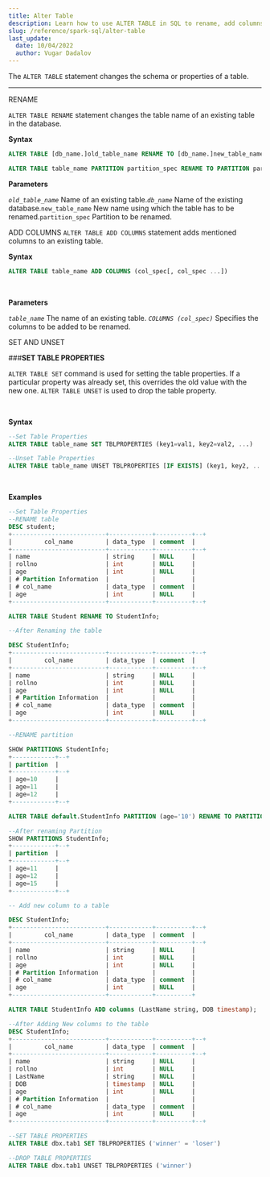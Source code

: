 ```yaml
---
title: Alter Table
description: Learn how to use ALTER TABLE in SQL to rename, add columns, and set/unset table properties. Examples provided. Master table schema changes with ease.
slug: /reference/spark-sql/alter-table
last_update:
  date: 10/04/2022
  author: Vugar Dadalov
---
```


The `ALTER TABLE` statement changes the schema or properties of a table.

---

RENAME

`ALTER TABLE RENAME` statement changes the table name of an existing table in the database.

**Syntax**

```sql
ALTER TABLE [db_name.]old_table_name RENAME TO [db_name.]new_table_name

ALTER TABLE table_name PARTITION partition_spec RENAME TO PARTITION partition_spec;
```

**Parameters**

_`old_table_name`_ Name of an existing table._`db_name`_ Name of the existing database.`new_table_name` New name using which the table has to be renamed.`partition_spec` Partition to be renamed.

ADD COLUMNS
`ALTER TABLE ADD COLUMNS` statement adds mentioned columns to an existing table.

**Syntax**

```sql
ALTER TABLE table_name ADD COLUMNS (col_spec[, col_spec ...])
```

<br />

**Parameters**

_`table_name`_ The name of an existing table. _`COLUMNS (col_spec)`_ Specifies the columns to be added to be renamed.

SET AND UNSET

###**SET TABLE PROPERTIES**

`ALTER TABLE SET` command is used for setting the table properties. If a particular property was already set, this overrides the old value with the new one.
`ALTER TABLE UNSET` is used to drop the table property.

<br />

**Syntax**

```sql
--Set Table Properties
ALTER TABLE table_name SET TBLPROPERTIES (key1=val1, key2=val2, ...)

--Unset Table Properties
ALTER TABLE table_name UNSET TBLPROPERTIES [IF EXISTS] (key1, key2, ...)
```

<br />

**Examples**

```sql
--Set Table Properties
--RENAME table
DESC student;
+--------------------------+------------+----------+--+
|         col_name         | data_type  | comment  |
+--------------------------+------------+----------+--+
| name                     | string     | NULL     |
| rollno                   | int        | NULL     |
| age                      | int        | NULL     |
| # Partition Information  |            |          |
| # col_name               | data_type  | comment  |
| age                      | int        | NULL     |
+--------------------------+------------+----------+--+

ALTER TABLE Student RENAME TO StudentInfo;

--After Renaming the table

DESC StudentInfo;
+--------------------------+------------+----------+--+
|         col_name         | data_type  | comment  |
+--------------------------+------------+----------+--+
| name                     | string     | NULL     |
| rollno                   | int        | NULL     |
| age                      | int        | NULL     |
| # Partition Information  |            |          |
| # col_name               | data_type  | comment  |
| age                      | int        | NULL     |
+--------------------------+------------+----------+--+

--RENAME partition

SHOW PARTITIONS StudentInfo;
+------------+--+
| partition  |
+------------+--+
| age=10     |
| age=11     |
| age=12     |
+------------+--+

ALTER TABLE default.StudentInfo PARTITION (age='10') RENAME TO PARTITION (age='15');

--After renaming Partition
SHOW PARTITIONS StudentInfo;
+------------+--+
| partition  |
+------------+--+
| age=11     |
| age=12     |
| age=15     |
+------------+--+

-- Add new column to a table

DESC StudentInfo;
+--------------------------+------------+----------+--+
|         col_name         | data_type  | comment  |
+--------------------------+------------+----------+--+
| name                     | string     | NULL     |
| rollno                   | int        | NULL     |
| age                      | int        | NULL     |
| # Partition Information  |            |          |
| # col_name               | data_type  | comment  |
| age                      | int        | NULL     |
+--------------------------+------------+----------+

ALTER TABLE StudentInfo ADD columns (LastName string, DOB timestamp);

--After Adding New columns to the table
DESC StudentInfo;
+--------------------------+------------+----------+--+
|         col_name         | data_type  | comment  |
+--------------------------+------------+----------+--+
| name                     | string     | NULL     |
| rollno                   | int        | NULL     |
| LastName                 | string     | NULL     |
| DOB                      | timestamp  | NULL     |
| age                      | int        | NULL     |
| # Partition Information  |            |          |
| # col_name               | data_type  | comment  |
| age                      | int        | NULL     |
+--------------------------+------------+----------+--+

--SET TABLE PROPERTIES
ALTER TABLE dbx.tab1 SET TBLPROPERTIES ('winner' = 'loser')

--DROP TABLE PROPERTIES
ALTER TABLE dbx.tab1 UNSET TBLPROPERTIES ('winner')
```
